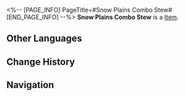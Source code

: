 <%-- [PAGE_INFO]
PageTitle=#Snow Plains Combo Stew#
[END_PAGE_INFO] --%>
{{Item Infobox
|title       = Snow Plains Combo Stew
|id          = 402018
|image       = Item Snow Plains Combo Stew.png
|type        = 
|invCategory = Consumables
|rarity      = 3
|effect      = Upon use, decreases Fire DMG taken by all allies by 16% and increases Max HP of all allies by 20% for the next battle.
|description = Ingredients with outlandish appearances float in the soup, but it smells very delicious.
|source1     = [[Omni-Synthesizer]]
}}
{{Description|1=''"What's wrong if they were once specimens? Aren't they dead animals and plants anyways?"''}}
'''Snow Plains Combo Stew''' is a [[Item]].

==Other Languages==
{{Other Languages
|en   = Snow Plains Combo Stew
|zhs  = 雪原大乱炖
|zht  = 雪原大亂燉
|ja   = 雪原なんでも煮込み
|ko   = 설원 찌개
|es   = Estofado de las llanuras nevadas
|fr   = Ragoût des Plaines des neiges
|ru   = Солянка со Снежных полей
|th   = Snow Plains Combo Stew
|vi   = Món Hầm Thập Cẩm Cánh Đồng Tuyết
|de   = Gemischter Schneewüsten-Eintopf
|id   = Snow Plains Combo Stew
|pt   = Combinação de Cozidos das Planícies Nevadas
}}

==Change History==
{{Change History|2.0}}

==Navigation==
{{Consumable Navbox}}